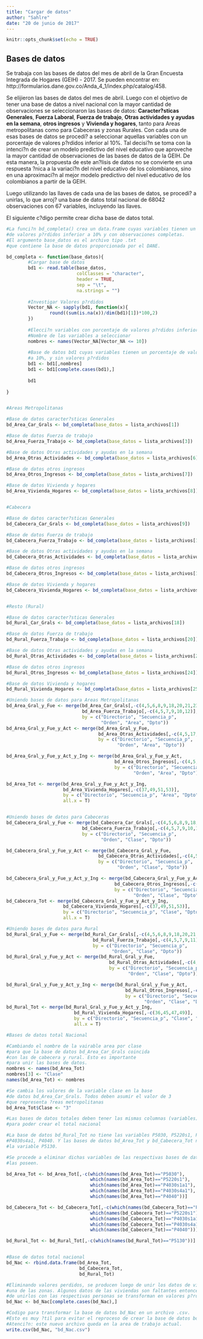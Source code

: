 ```yaml
---
title: "Cargar de datos"
author: "Sahlre"
date: "20 de junio de 2017"
---
```


```r
knitr::opts_chunk$set(echo = TRUE)
```

## Bases de datos

Se trabaja con las bases de datos del mes de abril de la Gran Encuesta Integrada
de Hogares (GEIH) - 2017. Se pueden encontrar en: http://formularios.dane.gov.co/Anda_4_1/index.php/catalog/458.


Se elijieron las bases de datos del mes de abril. Luego con el objetivo 
de tener una base de datos a nivel nacional con la mayor cantidad de observaciones
se seleccionaron las bases de datos: **Caracter?sticas Generales**, **Fuerza Laboral**, **Fuerza de trabajo**, **Otras actividades y ayudas en la semana**,
**otros ingresos** y **Vivienda y hogares**, tanto para Areas metropolitanas como para Cabeceras y zonas Rurales. Con cada una de esas bases de datos se procedi?
a seleccionar aquellas variables con un porcentaje de valores p?rdidos inferior al 10%. Tal decisi?n se toma con la intenci?n de crear un modelo predictivo del nivel educativo que aproveche la mayor cantidad de observaciones de las bases de datos de la GEIH. De esta manera, la propuesta de este an?lisis de datos no se convierte en una respuesta ?nica a la variaci?n del nivel educativo de los colombianos, sino en una aproximaci?n al mejor modelo predictivo del nivel educativo de los colombianos a partir de la GEIH.

Luego utilizando las llaves de cada una de las bases de datos, se procedi? a unirlas, lo que arroj? una base de datos total nacional de 68042 observaciones
con 67 variables, incluyendo las llaves.

El siguiente c?digo permite crear dicha base de datos total.

```r
#La funci?n bd_completa() crea un data.frame cuyas variables tienen un porcentaje
#de valores p?rdidos inferior a 10% y con observaciones completas.
#El argumento base_datos es el archivo tipo .txt 
#que contiene la base de datos proporcionada por el DANE.

bd_completa <- function(base_datos){
        #Cargar base de datos
        bd1 <- read.table(base_datos,
                          colClasses = "character",
                          header = TRUE,
                          sep = "\t",
                          na.strings = "")
        
        #Investigar Valores p?rdidos
        Vector_NA <- sapply(bd1, function(x){
                round((sum(is.na(x))/dim(bd1)[1])*100,2)
        })
        
        #Elecci?n variables con porcentaje de valores p?rdidos inferior a 10%
        #Nombre de las variables a seleccionar
        nombres <- names(Vector_NA[Vector_NA <= 10])
        
        #Base de datos bd1 cuyas variables tienen un porcentaje de valores p?rdidos inferior
        #a 10%, y sin valores p?rdidos
        bd1 <- bd1[,nombres]
        bd1 <- bd1[complete.cases(bd1),]
        
        bd1
        
}


#Areas Metropolitanas

#Base de datos caracter?sticas Generales
bd_Area_Car_Grals <- bd_completa(base_datos = lista_archivos[1])

#Base de datos Fuerza de trabajo
bd_Area_Fuerza_Trabajo <- bd_completa(base_datos = lista_archivos[3])

#Base de datos Otras actividades y ayudas en la semana
bd_Area_Otras_Actividades <- bd_completa(base_datos = lista_archivos[6])

#Base de datos otros ingresos
bd_Area_Otros_Ingresos <- bd_completa(base_datos = lista_archivos[7])

#Base de datos Vivienda y hogares
bd_Area_Vivienda_Hogares <- bd_completa(base_datos = lista_archivos[8])


#Cabecera

#Base de datos caracter?sticas Generales
bd_Cabecera_Car_Grals <- bd_completa(base_datos = lista_archivos[9])

#Base de datos Fuerza de trabajo
bd_Cabecera_Fuerza_Trabajo <- bd_completa(base_datos = lista_archivos[11])

#Base de datos Otras actividades y ayudas en la semana
bd_Cabecera_Otras_Actividades <- bd_completa(base_datos = lista_archivos[14])

#Base de datos otros ingresos
bd_Cabecera_Otros_Ingresos <- bd_completa(base_datos = lista_archivos[15])

#Base de datos Vivienda y hogares
bd_Cabecera_Vivienda_Hogares <- bd_completa(base_datos = lista_archivos[16])


#Resto (Rural)

#Base de datos caracter?sticas Generales
bd_Rural_Car_Grals <- bd_completa(base_datos = lista_archivos[18])

#Base de datos Fuerza de trabajo
bd_Rural_Fuerza_Trabajo <- bd_completa(base_datos = lista_archivos[20])

#Base de datos Otras actividades y ayudas en la semana
bd_Rural_Otras_Actividades <- bd_completa(base_datos = lista_archivos[23])

#Base de datos otros ingresos
bd_Rural_Otros_Ingresos <- bd_completa(base_datos = lista_archivos[24])

#Base de datos Vivienda y hogares
bd_Rural_Vivienda_Hogares <- bd_completa(base_datos = lista_archivos[25])

#Uniendo bases de datos para Areas Metropolitanas
bd_Area_Gral_y_Fue <- merge(bd_Area_Car_Grals[,-c(4,5,6,8,9,18,20,21,23)],
                            bd_Area_Fuerza_Trabajo[,-c(4,5,7,9,10,12)],
                            by = c("Directorio", "Secuencia_p", 
                                   "Orden", "Area", "Dpto"))
bd_Area_Gral_y_Fue_y_Act <- merge(bd_Area_Gral_y_Fue,
                                  bd_Area_Otras_Actividades[,-c(4,5,17,19)],
                                  by = c("Directorio", "Secuencia_p", 
                                         "Orden", "Area", "Dpto"))

bd_Area_Gral_y_Fue_y_Act_y_Ing <- merge(bd_Area_Gral_y_Fue_y_Act,
                                        bd_Area_Otros_Ingresos[,-c(4,5,9,11)],
                                        by = c("Directorio", "Secuencia_p", 
                                               "Orden", "Area", "Dpto"))

bd_Area_Tot <- merge(bd_Area_Gral_y_Fue_y_Act_y_Ing,
                     bd_Area_Vivienda_Hogares[,-c(37,49,51,53)],
                     by = c("Directorio", "Secuencia_p", "Area", "Dpto"),
                     all.x = T)


#Uniendo bases de datos para Cabeceras
bd_Cabecera_Gral_y_Fue <- merge(bd_Cabecera_Car_Grals[,-c(4,5,6,8,9,18,20,21,23)],
                            bd_Cabecera_Fuerza_Trabajo[,-c(4,5,7,9,10,12)],
                            by = c("Directorio", "Secuencia_p", 
                                   "Orden", "Clase", "Dpto"))

bd_Cabecera_Gral_y_Fue_y_Act <- merge(bd_Cabecera_Gral_y_Fue,
                                  bd_Cabecera_Otras_Actividades[,-c(4,5,17,19)],
                                  by = c("Directorio", "Secuencia_p", 
                                         "Orden", "Clase", "Dpto"))

bd_Cabecera_Gral_y_Fue_y_Act_y_Ing <- merge(bd_Cabecera_Gral_y_Fue_y_Act,
                                        bd_Cabecera_Otros_Ingresos[,-c(4,5,9,11)],
                                        by = c("Directorio", "Secuencia_p", 
                                               "Orden", "Clase", "Dpto"))
bd_Cabecera_Tot <- merge(bd_Cabecera_Gral_y_Fue_y_Act_y_Ing,
                     bd_Cabecera_Vivienda_Hogares[,-c(37,49,51,53)],
                     by = c("Directorio", "Secuencia_p", "Clase", "Dpto"),
                     all.x = T)

#Uniendo bases de datos para Rural
bd_Rural_Gral_y_Fue <- merge(bd_Rural_Car_Grals[,-c(4,5,6,8,9,18,20,21,23)],
                                bd_Rural_Fuerza_Trabajo[,-c(4,5,7,9,11)],
                                by = c("Directorio", "Secuencia_p", 
                                       "Orden", "Clase", "Dpto"))
bd_Rural_Gral_y_Fue_y_Act <- merge(bd_Rural_Gral_y_Fue,
                                      bd_Rural_Otras_Actividades[,-c(4,5,17,19)],
                                      by = c("Directorio", "Secuencia_p", 
                                             "Orden", "Clase", "Dpto"))

bd_Rural_Gral_y_Fue_y_Act_y_Ing <- merge(bd_Rural_Gral_y_Fue_y_Act,
                                            bd_Rural_Otros_Ingresos[,-c(4,5,9,11)],
                                            by = c("Directorio", "Secuencia_p", 
                                                   "Orden", "Clase", "Dpto"))
bd_Rural_Tot <- merge(bd_Rural_Gral_y_Fue_y_Act_y_Ing,
                         bd_Rural_Vivienda_Hogares[,-c(36,45,47,49)],
                         by = c("Directorio", "Secuencia_p", "Clase", "Dpto"),
                         all.x = T)

#Bases de datos total Nacional

#Cambiando el nombre de la vairable area por clase
#para que la base de datos bd_Area_Car_Grals coincida
#con las de cabecera y rural. Esto es importante
#para unir las bases de datos.
nombres <- names(bd_Area_Tot)
nombres[3] <- "Clase"
names(bd_Area_Tot) <- nombres

#Se cambia los valores de la variable clase en la base
#de datos bd_Area_Car_Grals. Todos deben asumir el valor de 3
#que representa ?reas metropolitanas
bd_Area_Tot$Clase <- "3"

#Las bases de datos totales deben tener las mismas columnas (variables)
#para poder crear el total nacional

#La base de datos bd_Rural_Tot no tiene las variables P5030, P5220s1, P4030s1a1, 
#P4030s4a1, P4040. Y las bases de datos bd_Area_Tot y bd_Cabecera_Tot no tienen
#la variable P5130.

#Se procede a eliminar dichas variables de las respectivas bases de datos que si
#las poseen.

bd_Area_Tot <- bd_Area_Tot[,-c(which(names(bd_Area_Tot)=="P5030"),
                               which(names(bd_Area_Tot)=="P5220s1"),
                               which(names(bd_Area_Tot)=="P4030s1a1"),
                               which(names(bd_Area_Tot)=="P4030s4a1"),
                               which(names(bd_Area_Tot)=="P4040"))]

bd_Cabecera_Tot <- bd_Cabecera_Tot[,-c(which(names(bd_Cabecera_Tot)=="P5030"),
                               which(names(bd_Cabecera_Tot)=="P5220s1"),
                               which(names(bd_Cabecera_Tot)=="P4030s1a1"),
                               which(names(bd_Cabecera_Tot)=="P4030s4a1"),
                               which(names(bd_Cabecera_Tot)=="P4040"))]

bd_Rural_Tot <- bd_Rural_Tot[,-c(which(names(bd_Rural_Tot)=="P5130"))]


#Base de datos total nacional
bd_Nac <- rbind.data.frame(bd_Area_Tot,
                           bd_Cabecera_Tot,
                           bd_Rural_Tot)

#Eliminando valores perdidos, se producen luego de unir los datos de vivienda para cada 
#una de las zonas. Algunos datos de las viviendas son faltantes entonces al momento
#de unirlos con las respectivas personas se transforman en valores p?rdidos.
bd_Nac <- bd_Nac[complete.cases(bd_Nac),]

#Codigo para transformar la base de datos bd_Nac en un archivo .csv.
#Esto es muy ?til para evitar el reproceso de crear la base de datos bd_Nac.
#Atenci?n: este nuevo archivo queda en la area de trabajo actual.
write.csv(bd_Nac, "bd_Nac.csv")

```


